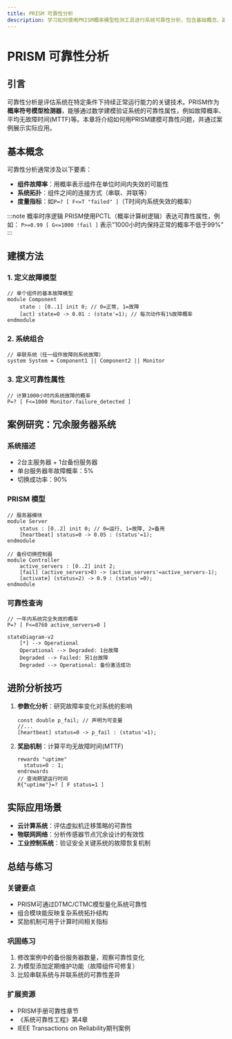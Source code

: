 ```yaml
---
title: PRISM 可靠性分析
description: 学习如何使用PRISM概率模型检测工具进行系统可靠性分析，包含基础概念、建模方法和实际案例演示。
---
```


# PRISM 可靠性分析

## 引言
可靠性分析是评估系统在特定条件下持续正常运行能力的关键技术。PRISM作为**概率符号模型检测器**，能够通过数学建模验证系统的可靠性属性，例如故障概率、平均无故障时间(MTTF)等。本章将介绍如何用PRISM建模可靠性问题，并通过案例展示实际应用。

## 基本概念
可靠性分析通常涉及以下要素：
- **组件故障率**：用概率表示组件在单位时间内失效的可能性
- **系统拓扑**：组件之间的连接方式（串联、并联等）
- **度量指标**：如`P=? [ F<=T "failed" ]`（T时间内系统失效的概率）

:::note 概率时序逻辑
PRISM使用PCTL（概率计算树逻辑）表达可靠性属性，例如：
`P>=0.99 [ G<=1000 !fail ]` 表示"1000小时内保持正常的概率不低于99%"
:::

## 建模方法
### 1. 定义故障模型
```prism
// 单个组件的基本故障模型
module Component
    state : [0..1] init 0; // 0=正常, 1=故障
    [act] state=0 -> 0.01 : (state'=1); // 每次动作有1%故障概率
endmodule
```

### 2. 系统组合
```prism
// 串联系统（任一组件故障则系统故障）
system System = Component1 || Component2 || Monitor
```

### 3. 定义可靠性属性
```prism
// 计算1000小时内系统故障的概率
P=? [ F<=1000 Monitor.failure_detected ]
```

## 案例研究：冗余服务器系统
### 系统描述
- 2台主服务器 + 1台备份服务器
- 单台服务器年故障概率：5%
- 切换成功率：90%

### PRISM 模型
```prism
// 服务器模块
module Server
    status : [0..2] init 0; // 0=运行, 1=故障, 2=备用
    [heartbeat] status=0 -> 0.05 : (status'=1);
endmodule

// 备份切换控制器
module Controller
    active_servers : [0..2] init 2;
    [fail] (active_servers>0) -> (active_servers'=active_servers-1);
    [activate] (status=2) -> 0.9 : (status'=0);
endmodule
```

### 可靠性查询
```prism
// 一年内系统完全失效的概率
P=? [ F<=8760 active_servers=0 ]
```

```mermaid
stateDiagram-v2
    [*] --> Operational
    Operational --> Degraded: 1台故障
    Degraded --> Failed: 另1台故障
    Degraded --> Operational: 备份激活成功
```

## 进阶分析技巧
1. **参数化分析**：研究故障率变化对系统的影响
   ```prism
   const double p_fail; // 声明为可变量
   //...
   [heartbeat] status=0 -> p_fail : (status'=1);
   ```

2. **奖励机制**：计算平均无故障时间(MTTF)
   ```prism
   rewards "uptime"
     status=0 : 1;
   endrewards
   // 查询期望运行时间
   R{"uptime"}=? [ F status=1 ]
   ```

## 实际应用场景
- **云计算系统**：评估虚拟机迁移策略的可靠性
- **物联网网络**：分析传感器节点冗余设计的有效性
- **工业控制系统**：验证安全关键系统的故障恢复机制

## 总结与练习
### 关键要点
- PRISM可通过DTMC/CTMC模型量化系统可靠性
- 组合模块能反映复杂系统拓扑结构
- 奖励机制可用于计算时间相关指标

### 巩固练习
1. 修改案例中的备份服务器数量，观察可靠性变化
2. 为模型添加定期维护功能（故障组件可修复）
3. 比较串联系统与并联系统的可靠性差异

### 扩展资源
- PRISM手册可靠性章节
- 《系统可靠性工程》第4章
- IEEE Transactions on Reliability期刊案例